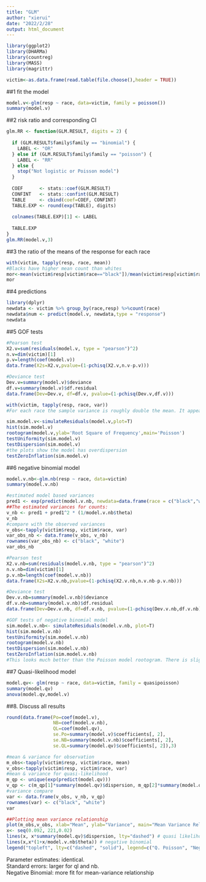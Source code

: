---
title: "GLM"
author: "xierui"
date: "2022/2/28"
output: html_document
---

```{r}
library(ggplot2)
library(DHARMa)
library(countreg)
library(MASS)
library(magrittr)

victim<-as.data.frame(read.table(file.choose(),header = TRUE))
```

##1 fit the model
```{r}
model.v<-glm(resp ~ race, data=victim, family = poisson())
summary(model.v)
```

##2 risk ratio and corresponding CI
```{r}
glm.RR <- function(GLM.RESULT, digits = 2) {
  
  if (GLM.RESULT$family$family == "binomial") {
    LABEL <- "OR"
  } else if (GLM.RESULT$family$family == "poisson") {
    LABEL <- "RR"
  } else {
    stop("Not logistic or Poisson model")
  }
  
  COEF      <- stats::coef(GLM.RESULT)
  CONFINT   <- stats::confint(GLM.RESULT)
  TABLE     <- cbind(coef=COEF, CONFINT)
  TABLE.EXP <- round(exp(TABLE), digits)
  
  colnames(TABLE.EXP)[1] <- LABEL
  
  TABLE.EXP
}
glm.RR(model.v,3)
```

##3 the ratio of the means of the response for each race
```{r}
with(victim, tapply(resp, race, mean))
#Blacks have higher mean count than whites
mor<-mean(victim$resp[victim$race=="black"])/mean(victim$resp[victim$race=="white"])
mor
```

##4 predictions
```{r}
library(dplyr)
newdata <- victim %>% group_by(race,resp) %>%count(race)
newdata$num <- predict(model.v, newdata,type = "response")
newdata
```

##5 GOF tests
```{r}
#Pearson test
X2.v=sum(residuals(model.v, type = "pearson")^2)
n.v=dim(victim)[1]
p.v=length(coef(model.v))
data.frame(X2s=X2.v,pvalue=(1-pchisq(X2.v,n.v-p.v)))

#Deviance test
Dev.v=summary(model.v)$deviance
df.v=summary(model.v)$df.residual
data.frame(Dev=Dev.v, df=df.v, pvalue=(1-pchisq(Dev.v,df.v)))

with(victim, tapply(resp, race, var))
#For each race the sample variance is roughly double the mean. It appears we have overdispersion.

sim.model.v<-simulateResiduals(model.v,plot=T)
hist(sim.model.v)
rootogram(model.v,ylab='Root Square of Frequency',main='Poisson')
testUniformity(sim.model.v)
testDispersion(sim.model.v)
#the plots show the model has overdispersion
testZeroInflation(sim.model.v)
```

##6 negative binomial model
```{r}
model.v.nb<-glm.nb(resp ~ race, data=victim)
summary(model.v.nb)

#estimated model based variances
pred1 <- exp(predict(model.v.nb, newdata=data.frame(race = c("black","white"))))
##The estimated variances for counts:
v_nb <- pred1 + pred1^2 * (1/model.v.nb$theta)
v_nb
#compare with the observed variances
v_obs<-tapply(victim$resp, victim$race, var)
var_obs_nb <- data.frame(v_obs, v_nb)
rownames(var_obs_nb) <- c("black", "white")
var_obs_nb

#Pearson test
X2.v.nb=sum(residuals(model.v.nb, type = "pearson")^2)
n.v.nb=dim(victim)[1]
p.v.nb=length(coef(model.v.nb))
data.frame(X2s=X2.v.nb,pvalue=(1-pchisq(X2.v.nb,n.v.nb-p.v.nb)))

#Deviance test
Dev.v.nb=summary(model.v.nb)$deviance
df.v.nb=summary(model.v.nb)$df.residual
data.frame(Dev=Dev.v.nb, df=df.v.nb, pvalue=(1-pchisq(Dev.v.nb,df.v.nb)))

#GOF tests of negative binomial model
sim.model.v.nb<- simulateResiduals(model.v.nb, plot=T)
hist(sim.model.v.nb)
testUniformity(sim.model.v.nb)
rootogram(model.v.nb)
testDispersion(sim.model.v.nb)
testZeroInflation(sim.model.v.nb)
#This looks much better than the Poisson model rootogram. There is slight underfitting/overfitting for counts 1 through 3, but otherwise it looks pretty good.

```

##7  Quasi-likelihood model
```{r}
model.qv<- glm(resp ~ race, data=victim, family = quasipoisson)
summary(model.qv)
anova(model.qv,model.v)
```

##8. Discuss all results
```{r}
round(data.frame(Po=coef(model.v),
                 NB=coef(model.v.nb),
                 QL=coef(model.qv),
                 se.Po=summary(model.v)$coefficients[, 2], 
                 se.NB=summary(model.v.nb)$coefficients[, 2],
                 se.QL=summary(model.qv)$coefficients[, 2]),3)

#mean & variance for observation
m_obs<-tapply(victim$resp, victim$race, mean)
v_obs<-tapply(victim$resp, victim$race, var)
#mean & variance for quasi-likelihood
m_qp <- unique(exp(predict(model.qv)))
v_qp <- c(m_qp[1]*summary(model.qv)$dispersion, m_qp[2]*summary(model.qv)$dispersion) 
#variance compare
var <- data.frame(v_obs, v_nb, v_qp)
rownames(var) <- c("black", "white")
var

##Plotting mean variance relationship
plot(m_obs,v_obs, xlab="Mean", ylab="Variance", main="Mean Variance Relationship", ylim=c(0,1.5), xlim = c(0,1.5))
x<- seq(0.092, 221,0.02)
lines(x, x*summary(model.qv)$dispersion, lty="dashed") # quasi likelihood
lines(x,x*(1+x/model.v.nb$theta)) # negative binomial
legend("topleft", lty=c("dashed", "solid"), legend=c("Q. Poisson", "Neg Binom."), inset=0.6)

```
Parameter estimates: identical.    
Standard errors: larger for ql and nb.   
Negative Binomial: more fit for mean-variance relationship